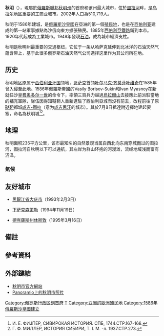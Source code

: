 {{Infobox Settlement
| name = 秋明
| native_name = {{lang|sty|Цимке-тора}}
| image_skyline = 
| imagesize = 
| image_caption = 
| image_flag = Flag_of_Tyumen_(Tyumen_oblast)_(2005).png
| image_shield = Coat_of_Arms_of_Tyumen_(Tyumen_oblast)_(2005).png
| pushpin_map = European Russia
| pushpin_label_position = left
| subdivision_type = 国家
| subdivision_name = {{RUS}}
| subdivision_type1 = [[俄罗斯行政区划|州]]
| subdivision_name1 = [[秋明州|秋明州]]
| elevation_m = 
| area_total_km2 = 235
| population_as_of = 2014年
| population_total = 680100
| population_density_km2 = 
|leader_title=行政區首長
|leader_title_ref=<ref name="Leader" />
|leader_name=Alexander Moor
|leader_name_ref=<ref name="Leader">{{cite web|url=http://www.tyumen-city.ru/vlast/glava/|title=Head of Tyumen (city proper)January 1, 2010. The Tyumen City Administration|accessdate=2010-05-11|deadurl=no|archiveurl=https://web.archive.org/web/20100420101910/http://www.tyumen-city.ru/vlast/glava|archivedate=2010-04-20}}</ref>
| timezone = 
| utc_offset = 
| timezone_DST = 
| utc_offset_DST = 
| latd = 57
| latm = 09
| lats = 
| latNS = N
| longd = 69
| longm = 32
| longs = 
| longEW = E
| website = http://www.tyumen-city.ru
}}

'''秋明'''（{{lang-rus|Тюмень|p=tʲʉˈmʲenʲ|a=Ru-Tyumen.ogg}}），現屬於[[俄羅斯聯邦|俄羅斯聯邦]][[秋明州|秋明州]]的首府和该州最大城市，位於[[圖拉河|圖拉河]]畔，是[[乌拉尔联邦管区|乌拉尔地区]]重要的工商业城市。2002年人口為510,719人。

秋明于1586年建城，是[[俄羅斯沙皇國|俄羅斯沙皇國]]在亞洲的第一個[[殖民地|殖民地]]，也是在[[西伯利亚|西伯利亚]]建成的第一站軍事據點為沙俄向東方擴張殖民。1885年[[西伯利亞鐵路|西伯利亞鐵路]]鋪到本市。1920年代起成為工業城市。1948年發現[[石油|石油]]，成為城市經濟支柱。

秋明是秋明州最重要的交通枢纽，它位于一条从哈萨克延伸到北冰洋的石油天然气蕴含带上，基于此很多俄罗斯石油天然气公司选择这里作为其公司所在地。

== 历史 ==
秋明地区原属于[[西伯利亚汗国|西伯利亚汗国]]领地，[[哥萨克|哥萨克]]首领[[叶尔马克·齐莫菲叶维奇|叶尔马克·齐莫菲叶维奇]]在1585年曾入侵至此地。1586年俄羅斯帝國的Vasily Borisov-Sukin和Ivan Myasnoy在新就任沙皇[[费奥多尔·伊万诺维奇|费奥多尔一世]]的命令下，率領三百兵力越過[[烏拉爾山|烏拉爾山]]去接應此前派駐當地的補充軍隊，隊伍因得知韃靼人重新進駐了西伯利亞城而沒有前去，改程前往了原[[鞑靼|鞑靼]]都城[[成吉-图拉|成吉-图拉]]（意为[[成吉思汗|成吉思汗]]的城市）。其於7月8日抵達附近擇地建起要塞，命名為秋明城<ref name="И">И. Е. ФИЈПЕР, СИВИРОКАЯ ИСТОРИЯ. СПБ, 1744.СТР.167-168.</ref><ref name="Г">Г. Ф. МИЛЛЕР, ИСТОРИЯ   СИБИРИ,  Т. Ӏ. М. -л. 1937.СТР.273.</ref>{{notetag|秋明来自于[[突厥语|突厥语]]和[[蒙古语|蒙古语]]词汇“一万”，意指過去在此的君主擁有近萬軍隊，或指君主曾用一萬頭牲畜填埋秋明卡河岸，寓意其曾經軍力強大或財富雄厚。}}。

== 地理 ==
秋明面积235平方公里，该市最知名的自然景观当属自西北向东南穿城而过的图拉河，图拉河自秋明以下可以通航，其左岸为群山环抱的河漫滩，流经地域浅而富有沼泽。

=== 氣候 ===
<div style="max-width:75%">{{Infobox weather
|location = 秋明 
|metric_first = yes 
|single_line = yes 
|source = [https://meteolabs.ru/климат/тюмень/ meteolabs.ru: Тюмень]
|Jan_REC_Hi_°C = 3.6
|Feb_REC_Hi_°C = 7.3
|Mar_REC_Hi_°C = 17.1
|Apr_REC_Hi_°C = 30.7
|May_REC_Hi_°C = 33.7
|Jun_REC_Hi_°C = 35.2
|Jul_REC_Hi_°C = 35.6
|Aug_REC_Hi_°C = 35.0
|Sep_REC_Hi_°C = 31.2
|Oct_REC_Hi_°C = 23.1
|Nov_REC_Hi_°C = 12.8
|Dec_REC_Hi_°C = 6.7
|Year_REC_Hi_°C = 35.6
|Jan_REC_Lo_°C = -41.1
|Feb_REC_Lo_°C = -38.9
|Mar_REC_Lo_°C = -32.7
|Apr_REC_Lo_°C = -21.9
|May_REC_Lo_°C = -9.9
|Jun_REC_Lo_°C = -1.9
|Jul_REC_Lo_°C = 2.8
|Aug_REC_Lo_°C = -0.1
|Sep_REC_Lo_°C = -5.6
|Oct_REC_Lo_°C = -19.2
|Nov_REC_Lo_°C = -36.7
|Dec_REC_Lo_°C = -44.0
|Year_REC_Lo_°C = -44.0
|Jan_Hi_°C = -11.1
|Feb_Hi_°C = -8.0
|Mar_Hi_°C = 0.0
|Apr_Hi_°C = 9.7
|May_Hi_°C = 17.9
|Jun_Hi_°C = 23.3
|Jul_Hi_°C = 24.4
|Aug_Hi_°C = 21.4
|Sep_Hi_°C = 15.0
|Oct_Hi_°C = 7.1
|Nov_Hi_°C = -3.5
|Dec_Hi_°C = -9.1
|Year_Hi_°C = 7.3
|Jan_Lo_°C = -19.6
|Feb_Lo_°C = -18.1
|Mar_Lo_°C = -10.5
|Apr_Lo_°C = -1.0
|May_Lo_°C = 5.4
|Jun_Lo_°C = 11.3
|Jul_Lo_°C = 13.4
|Aug_Lo_°C = 11.0
|Sep_Lo_°C = 5.5
|Oct_Lo_°C = -0.6
|Nov_Lo_°C = -10.4
|Dec_Lo_°C = -16.8
|Year_Lo_°C = -2.5
|Jan_MEAN_°C = -15.4
|Feb_MEAN_°C = -13.1
|Mar_MEAN_°C = -5.3
|Apr_MEAN_°C = 4.4
|May_MEAN_°C = 11.7
|Jun_MEAN_°C = 17.3
|Jul_MEAN_°C = 18.9
|Aug_MEAN_°C = 16.2
|Sep_MEAN_°C = 10.3
|Oct_MEAN_°C = 3.3
|Nov_MEAN_°C = -7.0
|Dec_MEAN_°C = -13.0
|Year_MEAN_°C = 2.4
|Jan_Precip_mm = 23.0
|Feb_Precip_mm = 14.8
|Mar_Precip_mm = 17.8
|Apr_Precip_mm = 25.4
|May_Precip_mm = 42.2
|Jun_Precip_mm = 56.3
|Jul_Precip_mm = 88.9
|Aug_Precip_mm = 55.8
|Sep_Precip_mm = 53.8
|Oct_Precip_mm = 37.4
|Nov_Precip_mm = 37.0
|Dec_Precip_mm = 25.8
|Year_Precip_mm = 478.2
|}}
</div>

== 友好城市 ==
* {{CHN}}[[黑龍江省|黑龍江省]][[大庆市|大庆市]]（1993年2月3日）
* {{DEU}}[[下萨克森|下萨克森]][[策勒_(德国)|策勒]]（1994年11月19日）
* {{USA}}[[德克薩斯州|德克薩斯州]][[休斯敦|休斯敦]]（1995年3月16日）

==備註==
{{NoteFoot}}

== 參考資料 ==
{{Reflist}}

== 外部鏈結 ==
{{commonscat|Tyumen}}
*[http://tyumen-city.ru/ 秋明市官方網站] {{ru icon}}
*[https://web.archive.org/web/20181124162222/https://www.panoramio.com/user/1807604 Panoramio上的秋明市照片]

{{秋明州城市}}
[[Category:俄罗斯行政区划首府|Category:俄罗斯行政区划首府]]
[[Category:秋明州城市|Т]]
[[Category:亞洲的歐洲殖民地|Category:亞洲的歐洲殖民地]]
[[Category:1586年俄羅斯沙皇國建立|Category:1586年俄羅斯沙皇國建立]]